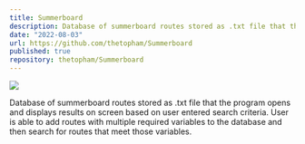 ```yaml
---
title: Summerboard
description: Database of summerboard routes stored as .txt file that the program opens and displays results on screen based on user entered search criteria. 
date: "2022-08-03"
url: https://github.com/thetopham/Summerboard
published: true
repository: thetopham/Summerboard
---
```



[![](https://raw.githubusercontent.com/thetopham/Summerboard/main/Summerboard%20Boulder.jpg)](https://github.com/thetopham/Summerboard)

Database of summerboard routes stored as .txt file that the program opens and displays results on screen based on user entered search criteria. User is able to add routes with multiple required variables to the database and then search for routes that meet those variables.

